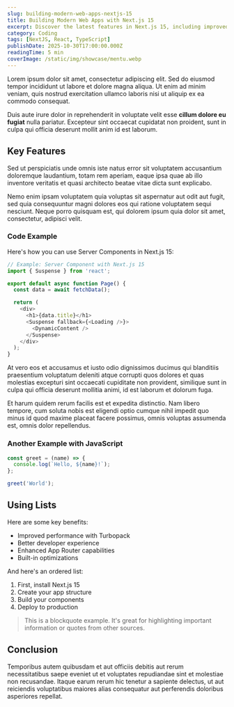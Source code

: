 ```yaml
---
slug: building-modern-web-apps-nextjs-15
title: Building Modern Web Apps with Next.js 15
excerpt: Discover the latest features in Next.js 15, including improved performance, better developer experience, and new App Router capabilities that make building modern web applications easier than ever.
category: Coding
tags: [NextJS, React, TypeScript]
publishDate: 2025-10-30T17:00:00.000Z
readingTime: 5 min
coverImage: /static/img/showcase/mentu.webp
---
```


Lorem ipsum dolor sit amet, consectetur adipiscing elit. Sed do eiusmod tempor incididunt ut labore et dolore magna aliqua. Ut enim ad minim veniam, quis nostrud exercitation ullamco laboris nisi ut aliquip ex ea commodo consequat.

Duis aute irure dolor in reprehenderit in voluptate velit esse **cillum dolore eu fugiat** nulla pariatur. Excepteur sint occaecat cupidatat non proident, sunt in culpa qui officia deserunt mollit anim id est laborum.

## Key Features

Sed ut perspiciatis unde omnis iste natus error sit voluptatem accusantium doloremque laudantium, totam rem aperiam, eaque ipsa quae ab illo inventore veritatis et quasi architecto beatae vitae dicta sunt explicabo.

Nemo enim ipsam voluptatem quia voluptas sit aspernatur aut odit aut fugit, sed quia consequuntur magni dolores eos qui ratione voluptatem sequi nesciunt. Neque porro quisquam est, qui dolorem ipsum quia dolor sit amet, consectetur, adipisci velit.

### Code Example

Here's how you can use Server Components in Next.js 15:

```typescript
// Example: Server Component with Next.js 15
import { Suspense } from 'react';

export default async function Page() {
  const data = await fetchData();

  return (
    <div>
      <h1>{data.title}</h1>
      <Suspense fallback={<Loading />}>
        <DynamicContent />
      </Suspense>
    </div>
  );
}
```

At vero eos et accusamus et iusto odio dignissimos ducimus qui blanditiis praesentium voluptatum deleniti atque corrupti quos dolores et quas molestias excepturi sint occaecati cupiditate non provident, similique sunt in culpa qui officia deserunt mollitia animi, id est laborum et dolorum fuga.

Et harum quidem rerum facilis est et expedita distinctio. Nam libero tempore, cum soluta nobis est eligendi optio cumque nihil impedit quo minus id quod maxime placeat facere possimus, omnis voluptas assumenda est, omnis dolor repellendus.

### Another Example with JavaScript

```javascript
const greet = (name) => {
  console.log(`Hello, ${name}!`);
};

greet('World');
```

## Using Lists

Here are some key benefits:

- Improved performance with Turbopack
- Better developer experience
- Enhanced App Router capabilities
- Built-in optimizations

And here's an ordered list:

1. First, install Next.js 15
2. Create your app structure
3. Build your components
4. Deploy to production

> This is a blockquote example. It's great for highlighting important information or quotes from other sources.

## Conclusion

Temporibus autem quibusdam et aut officiis debitis aut rerum necessitatibus saepe eveniet ut et voluptates repudiandae sint et molestiae non recusandae. Itaque earum rerum hic tenetur a sapiente delectus, ut aut reiciendis voluptatibus maiores alias consequatur aut perferendis doloribus asperiores repellat.
